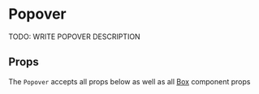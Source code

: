 
# Popover

TODO: WRITE POPOVER DESCRIPTION

<Canvas>
  <Story id="ui-components-component-library-popover-popover-stories-js--default-story" />
</Canvas>

## Props

The `Popover` accepts all props below as well as all [Box](/docs/ui-components-ui-box-box-stories-js--default-story#props) component props

<ArgsTable of={Popover} />
